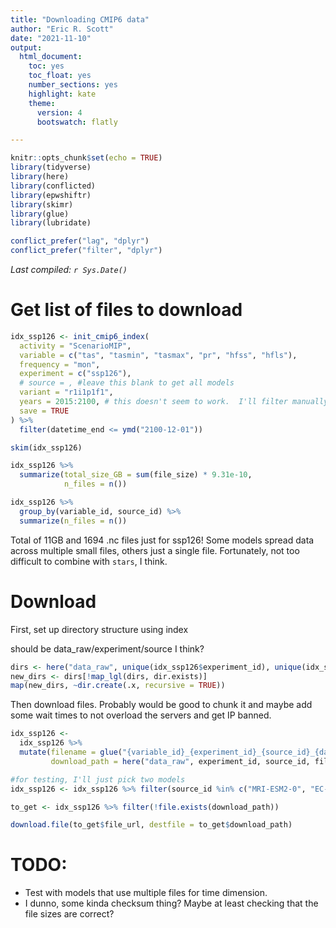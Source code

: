```yaml
---
title: "Downloading CMIP6 data"
author: "Eric R. Scott"
date: "2021-11-10"
output: 
  html_document: 
    toc: yes
    toc_float: yes
    number_sections: yes
    highlight: kate
    theme:
      version: 4
      bootswatch: flatly

---
```


```r
knitr::opts_chunk$set(echo = TRUE)
library(tidyverse)
library(here)
library(conflicted)
library(epwshiftr)
library(skimr)
library(glue)
library(lubridate)

conflict_prefer("lag", "dplyr")
conflict_prefer("filter", "dplyr")
```

*Last compiled: `r Sys.Date()`*


# Get list of files to download

```r
idx_ssp126 <- init_cmip6_index(
  activity = "ScenarioMIP",
  variable = c("tas", "tasmin", "tasmax", "pr", "hfss", "hfls"),
  frequency = "mon",
  experiment = c("ssp126"),
  # source = , #leave this blank to get all models
  variant = "r1i1p1f1",
  years = 2015:2100, # this doesn't seem to work.  I'll filter manually
  save = TRUE
) %>%
  filter(datetime_end <= ymd("2100-12-01"))

skim(idx_ssp126)
```


```r
idx_ssp126 %>% 
  summarize(total_size_GB = sum(file_size) * 9.31e-10,
            n_files = n())

idx_ssp126 %>% 
  group_by(variable_id, source_id) %>% 
  summarize(n_files = n())
```

Total of 11GB and 1694 .nc files just for ssp126!  Some models spread data across multiple small files, others just a single file.  Fortunately, not too difficult to combine with `stars`, I think.

# Download

First, set up directory structure using index

should be data_raw/experiment/source I think?

```r
dirs <- here("data_raw", unique(idx_ssp126$experiment_id), unique(idx_ssp126$source_id))
new_dirs <- dirs[!map_lgl(dirs, dir.exists)]
map(new_dirs, ~dir.create(.x, recursive = TRUE))
```

Then download files.  Probably would be good to chunk it and maybe add some wait times to not overload the servers and get IP banned.

```r
idx_ssp126 <-
  idx_ssp126 %>% 
  mutate(filename = glue("{variable_id}_{experiment_id}_{source_id}_{datetime_start}_{datetime_end}.nc"),
         download_path = here("data_raw", experiment_id, source_id, filename))

#for testing, I'll just pick two models
idx_ssp126 <- idx_ssp126 %>% filter(source_id %in% c("MRI-ESM2-0", "EC-Earth3"))

to_get <- idx_ssp126 %>% filter(!file.exists(download_path))

download.file(to_get$file_url, destfile = to_get$download_path)
```

# TODO:

- Test with models that use multiple files for time dimension.
- I dunno, some kinda checksum thing?  Maybe at least checking that the file sizes are correct?

